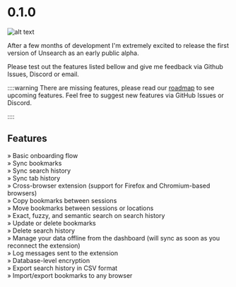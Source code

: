 # 0.1.0

![alt text](../mockup.png "Title")

After a few months of development I'm extremely excited to release the first version of Unsearch as an early public alpha.

Please test out the features listed bellow and give me feedback via Github Issues, Discord or email.

::::warning
There are missing features, please read our [roadmap](https://unsearch.app/roadmap) to see upcoming features. Feel free to suggest
new features via GitHub Issues or Discord.

::::

## Features

» Basic onboarding flow<br/>
» Sync bookmarks<br/>
» Sync search history<br/>
» Sync tab history<br/>
» Cross-browser extension (support for Firefox and Chromium-based browsers)<br/>
» Copy bookmarks between sessions<br/>
» Move bookmarks between sessions or locations<br/>
» Exact, fuzzy, and semantic search on search history<br/>
» Update or delete bookmarks<br/>
» Delete search history<br/>
» Manage your data offline from the dashboard (will sync as soon as you reconnect the extension)<br/>
» Log messages sent to the extension<br/>
» Database-level encryption<br/>
» Export search history in CSV format<br/>
» Import/export bookmarks to any browser<br/>
